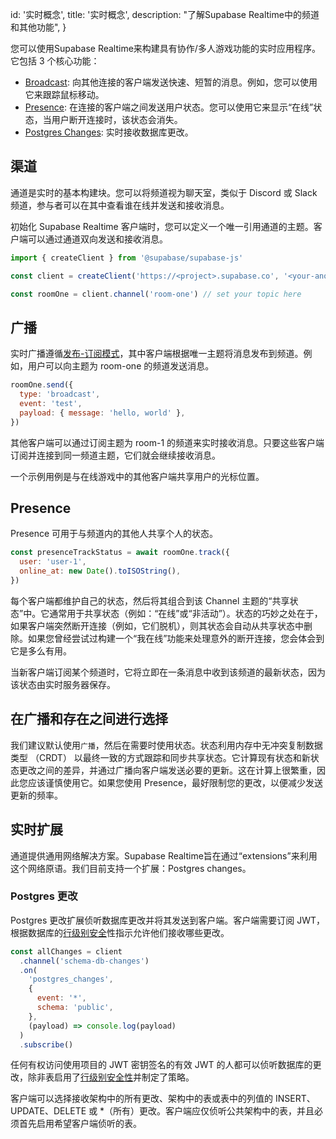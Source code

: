 
  id: '实时概念',
  title: '实时概念',
  description: "了解Supabase Realtime中的频道和其他功能",
}

您可以使用Supabase Realtime来构建具有协作/多人游戏功能的实时应用程序。它包括 3 个核心功能：

- [Broadcast](/docs/guides/realtime/usage/broadcast): 向其他连接的客户端发送快速、短暂的消息。例如，您可以使用它来跟踪鼠标移动。
- [Presence](/docs/guides/realtime/usage/presence): 在连接的客户端之间发送用户状态。您可以使用它来显示“在线”状态，当用户断开连接时，该状态会消失。
- [Postgres Changes](/docs/guides/realtime/guides/postgres-changes): 实时接收数据库更改。

## 渠道

通道是实时的基本构建块。您可以将频道视为聊天室，类似于 Discord 或 Slack 频道，参与者可以在其中查看谁在线并发送和接收消息。

初始化 Supabase Realtime 客户端时，您可以定义一个唯一引用通道的主题。客户端可以通过通道双向发送和接收消息。

```js
import { createClient } from '@supabase/supabase-js'

const client = createClient('https://<project>.supabase.co', '<your-anon-key>')

const roomOne = client.channel('room-one') // set your topic here
```

## 广播

实时广播遵循[发布-订阅模式](https://en.wikipedia.org/wiki/Publish%E2%80%93subscribe_pattern)，其中客户端根据唯一主题将消息发布到频道。例如，用户可以向主题为 room-one 的频道发送消息。

```js
roomOne.send({
  type: 'broadcast',
  event: 'test',
  payload: { message: 'hello, world' },
})
```

其他客户端可以通过订阅主题为 room-1 的频道来实时接收消息。只要这些客户端订阅并连接到同一频道主题，它们就会继续接收消息。

一个示例用例是与在线游戏中的其他客户端共享用户的光标位置。

## Presence

Presence 可用于与频道内的其他人共享个人的状态。

```js
const presenceTrackStatus = await roomOne.track({
  user: 'user-1',
  online_at: new Date().toISOString(),
})
```

每个客户端都维护自己的状态，然后将其组合到该 Channel 主题的“共享状态”中。它通常用于共享状态（例如：“在线”或“非活动”）。状态的巧妙之处在于，如果客户端突然断开连接（例如，它们脱机），则其状态会自动从共享状态中删除。如果您曾经尝试过构建一个“我在线”功能来处理意外的断开连接，您会体会到它是多么有用。

当新客户端订阅某个频道时，它将立即在一条消息中收到该频道的最新状态，因为该状态由实时服务器保存。

## 在广播和存在之间进行选择

我们建议默认使用`广播`，然后在需要时使用状态。状态利用内存中无冲突复制数据类型 （CRDT） 以最终一致的方式跟踪和同步共享状态。它计算现有状态和新状态更改之间的差异，并通过广播向客户端发送必要的更新。这在计算上很繁重，因此您应该谨慎使用它。如果您使用 Presence，最好限制您的更改，以便减少发送更新的频率。

## 实时扩展

通道提供通用网络解决方案。Supabase Realtime旨在通过“extensions”来利用这个网络原语。我们目前支持一个扩展：Postgres changes。

### Postgres 更改

Postgres 更改扩展侦听数据库更改并将其发送到客户端。客户端需要订阅 JWT，根据数据库的[行级别安全](/docs/guides/auth/row-level-security)性指示允许他们接收哪些更改。

```js
const allChanges = client
  .channel('schema-db-changes')
  .on(
    'postgres_changes',
    {
      event: '*',
      schema: 'public',
    },
    (payload) => console.log(payload)
  )
  .subscribe()
```


任何有权访问使用项目的 JWT 密钥签名的有效 JWT 的人都可以侦听数据库的更改，除非表启用了[行级别安全性](/docs/guides/auth/row-level-security)并制定了策略。


客户端可以选择接收架构中的所有更改、架构中的表或表中的列值的 INSERT、UPDATE、DELETE 或 *（所有）更改。客户端应仅侦听公共架构中的表，并且必须首先启用希望客户端侦听的表。




